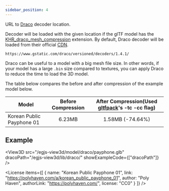 ```yaml
---
sidebar_position: 4
---
```



<OptionDescriptor type="string" defaultVal="Google CDN" />

URL to [Draco](https://github.com/google/draco) decoder location.

Decoder will be loaded with the given location if the glTF model has the [KHR_draco_mesh_compression](https://github.com/KhronosGroup/glTF/blob/main/extensions/2.0/Khronos/KHR_draco_mesh_compression/README.md) extension.
By default, Draco decoder will be loaded from their official [CDN](https://www.gstatic.com/draco/versioned/decoders/1.4.1/).

```
https://www.gstatic.com/draco/versioned/decoders/1.4.1/
```

Draco can be useful to a model with a big mesh file size.
In other words, if your model has a large `.bin` size compared to textures, you can apply Draco to reduce the time to load the 3D model.

The table below compares the before and after compression of the example model below.

|Model|Before Compression|After Compression(Used [gltfpack](https://github.com/zeux/meshoptimizer/tree/master/gltf)'s -tc -cc flag)|
|---|:---:|:---:|
|Korean Public Payphone 01|6.23MB|1.58MB (-74.64%)|

## Example
<View3D
  src="/egjs-view3d/model/draco/payphone.glb"
  dracoPath="/egjs-view3d/lib/draco/"
  showExampleCode={["dracoPath"]} />

<License items={[
  {
    name: "Korean Public Payphone 01",
    link: "https://polyhaven.com/a/korean_public_payphone_01",
    author: "Poly Haven",
    authorLink: "https://polyhaven.com/",
    license: "CC0"
  }
]} />
